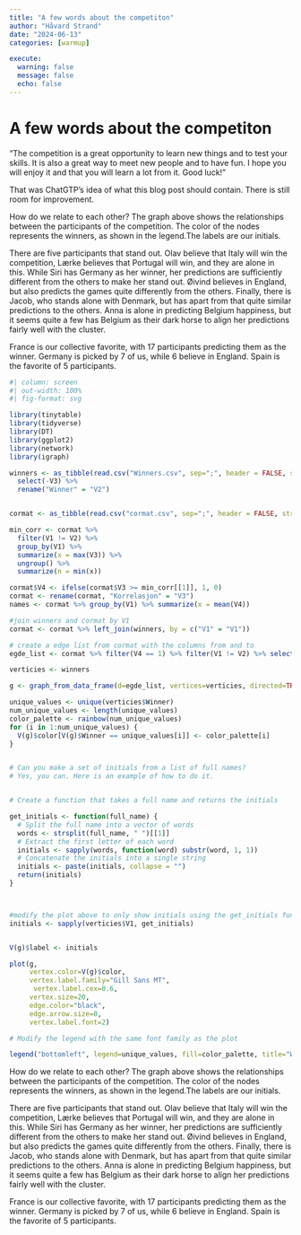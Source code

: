 ```yaml
---
title: "A few words about the competiton"
author: "Håvard Strand"
date: "2024-06-13"
categories: [warmup]

execute: 
  warning: false
  message: false
  echo: false
---
```


# A few words about the competiton

"The competition is a great opportunity to learn new things and to test your skills. It is also a great way to meet new people and to have fun. I hope you will enjoy it and that you will learn a lot from it. Good luck!"

That was ChatGTP's idea of what this blog post should contain. There is still room for improvement.

How do we relate to each other? The graph above shows the relationships between the participants of the competition. The color of the nodes represents the winners, as shown in the legend.The labels are our initials. 

There are five participants that stand out. Olav believe that Italy will win the competition, Lærke believes that Portugal will win, and they are alone in this. While Siri has Germany as her winner, her predictions are sufficiently different from the others to make her stand out. Øivind believes in England, but also predicts the games quite differently from the others. Finally, there is Jacob, who stands alone with Denmark, but has apart from that quite similar predictions to the others. Anna is alone in predicting Belgium happiness, but it seems quite a few has Belgium as their dark horse to align her predictions fairly well with the cluster.

France is our collective favorite, with 17 participants predicting them as the winner. Germany is picked by 7 of us, while 6 believe in England. Spain is the favorite of 5 participants. 

```r
#| column: screen
#| out-width: 100%
#| fig-format: svg

library(tinytable)
library(tidyverse)
library(DT)
library(ggplot2)
library(network)
library(igraph)

winners <- as_tibble(read.csv("Winners.csv", sep=";", header = FALSE, stringsAsFactors=FALSE, fileEncoding = "Windows-1252")) %>% 
  select(-V3) %>% 
  rename("Winner" = "V2")


cormat <- as_tibble(read.csv("cormat.csv", sep=";", header = FALSE, stringsAsFactors=FALSE, fileEncoding = "Windows-1252"))

min_corr <- cormat %>% 
  filter(V1 != V2) %>%
  group_by(V1) %>% 
  summarize(x = max(V3)) %>% 
  ungroup() %>%
  summarize(n = min(x))

cormat$V4 <- ifelse(cormat$V3 >= min_corr[[1]], 1, 0)
cormat <- rename(cormat, "Korrelasjon" = "V3")
names <- cormat %>% group_by(V1) %>% summarize(x = mean(V4))

#join winners and cormat by V1
cormat <- cormat %>% left_join(winners, by = c("V1" = "V1"))

# create a edge list from cormat with the columns from and to
egde_list <- cormat %>% filter(V4 == 1) %>% filter(V1 != V2) %>% select(V1, V2)

verticies <- winners

g <- graph_from_data_frame(d=egde_list, vertices=verticies, directed=TRUE)

unique_values <- unique(verticies$Winner)
num_unique_values <- length(unique_values)
color_palette <- rainbow(num_unique_values)
for (i in 1:num_unique_values) {
  V(g)$color[V(g)$Winner == unique_values[i]] <- color_palette[i]
}


# Can you make a set of initials from a list of full names?
# Yes, you can. Here is an example of how to do it.


# Create a function that takes a full name and returns the initials

get_initials <- function(full_name) {
  # Split the full name into a vector of words
  words <- strsplit(full_name, " ")[[1]]
  # Extract the first letter of each word
  initials <- sapply(words, function(word) substr(word, 1, 1))
  # Concatenate the initials into a single string
  initials <- paste(initials, collapse = "")
  return(initials)
}



#modify the plot above to only show initials using the get_initials function
initials <- sapply(verticies$V1, get_initials)


V(g)$label <- initials

plot(g, 
     vertex.color=V(g)$color, 
     vertex.label.family="Gill Sans MT", 
      vertex.label.cex=0.6,
     vertex.size=20,
     edge.color="black",
     edge.arrow.size=0,
     vertex.label.font=2)

# Modify the legend with the same font family as the plot

legend("bottomleft", legend=unique_values, fill=color_palette, title="Winner", text.font=4)


```

How do we relate to each other? The graph above shows the relationships between the participants of the competition. The color of the nodes represents the winners, as shown in the legend.The labels are our initials. 

There are five participants that stand out. Olav believe that Italy will win the competition, Lærke believes that Portugal will win, and they are alone in this. While Siri has Germany as her winner, her predictions are sufficiently different from the others to make her stand out. Øivind believes in England, but also predicts the games quite differently from the others. Finally, there is Jacob, who stands alone with Denmark, but has apart from that quite similar predictions to the others. Anna is alone in predicting Belgium happiness, but it seems quite a few has Belgium as their dark horse to align her predictions fairly well with the cluster.

France is our collective favorite, with 17 participants predicting them as the winner. Germany is picked by 7 of us, while 6 believe in England. Spain is the favorite of 5 participants. 

 

